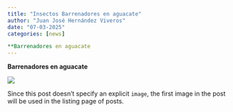 ```yaml
---
title: "Insectos Barrenadores en aguacate"
author: "Juan José Hernández Viveros"
date: "07-03-2025"
categories: [news]

**Barrenadores en aguacate
---
```


**Barrenadores en aguacate**

![](images/foto de aguacate 1.jpg)

Since this post doesn't specify an explicit `image`, the first image in the post will be used in the listing page of posts.
